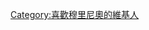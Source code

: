 {{Userbox
  |border-c = #00008B
  |border-s = 1
  |id-c     = #fff
  |id-s     = 12
  |id-fc    = #000
  |info-c   = #50C878
  |info-s   = 10
  |info-fc  = #00008B
  |id       = [[File:Manager Jose Mourinho of Inter Milan, April 18, 2009.jpg|60px]]
  |info     = 這個用戶是'''[[穆里尼奧]]'''的忠實擁躉。
}}
[[Category:喜歡穆里尼奧的維基人]]